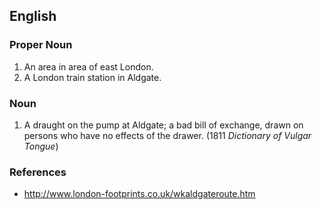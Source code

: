 ==English==

===Proper Noun===
# An area in area of east London.
# A London train station in Aldgate.

===Noun===
# {{vulgar}} A draught on the pump at Aldgate; a bad bill of exchange, drawn on persons who have no effects of the drawer. (1811 ''Dictionary of Vulgar Tongue'')

===References===
* http://www.london-footprints.co.uk/wkaldgateroute.htm